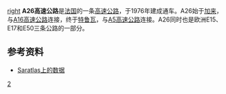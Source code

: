 [[文件:Carte_Autoroute_A26.svg|right]]
'''A26高速公路'''是[[法国|法国]]的一条[[高速公路|高速公路]]，于1976年建成通车。A26始于[[加来|加来]]，与[[A16高速公路|A16高速公路]]连接，终于[[特鲁瓦|特鲁瓦]]，与[[A5高速公路|A5高速公路]]连接。A26同时也是欧洲E15、E17和E50三条公路的一部分。

==参考资料==
*[http://saratlas.free.fr/index.php?page=autoroute&route=a26&lang=fr Saratlas上的数据]{{Wayback|url=http://saratlas.free.fr/index.php?page=autoroute&route=a26&lang=fr |date=20140920072649 }}{{fr}}

{{Autoroutes}}

[[Category:法国高速公路|2]]